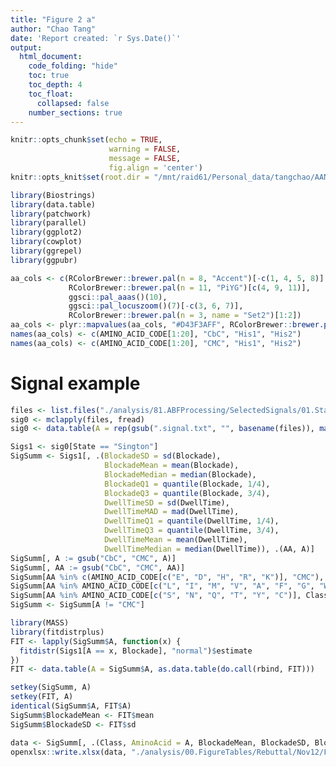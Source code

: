 ```yaml
---
title: "Figure 2 a"
author: "Chao Tang"
date: 'Report created: `r Sys.Date()`'
output: 
  html_document: 
    code_folding: "hide"
    toc: true
    toc_depth: 4
    toc_float: 
      collapsed: false
    number_sections: true
---
```


```r
knitr::opts_chunk$set(echo = TRUE, 
                      warning = FALSE, 
                      message = FALSE, 
                      fig.align = 'center')
knitr::opts_knit$set(root.dir = "/mnt/raid61/Personal_data/tangchao/AANanopore")
```

```r
library(Biostrings)
library(data.table)
library(patchwork)
library(parallel)
library(ggplot2)
library(cowplot)
library(ggrepel)
library(ggpubr)
```

```r
aa_cols <- c(RColorBrewer::brewer.pal(n = 8, "Accent")[-c(1, 4, 5, 8)], 
             RColorBrewer::brewer.pal(n = 11, "PiYG")[c(4, 9, 11)], 
             ggsci::pal_aaas()(10), 
             ggsci::pal_locuszoom()(7)[-c(3, 6, 7)], 
             RColorBrewer::brewer.pal(n = 3, name = "Set2")[1:2])
aa_cols <- plyr::mapvalues(aa_cols, "#D43F3AFF", RColorBrewer::brewer.pal(n = 8, name = "BrBG")[1])
names(aa_cols) <- c(AMINO_ACID_CODE[1:20], "CbC", "His1", "His2")
names(aa_cols) <- c(AMINO_ACID_CODE[1:20], "CMC", "His1", "His2")
```

# Signal example

```r
files <- list.files("./analysis/81.ABFProcessing/SelectedSignals/01.StandardAA/03.GroupedSignals", full.names = T)
sig0 <- mclapply(files, fread)
sig0 <- data.table(A = rep(gsub(".signal.txt", "", basename(files)), mapply(nrow, sig0)), do.call(rbind, sig0))
```

```r
Sigs1 <- sig0[State == "Sington"]
SigSumm <- Sigs1[, .(BlockadeSD = sd(Blockade), 
                     BlockadeMean = mean(Blockade), 
                     BlockadeMedian = median(Blockade), 
                     BlockadeQ1 = quantile(Blockade, 1/4), 
                     BlockadeQ3 = quantile(Blockade, 3/4), 
                     DwellTimeSD = sd(DwellTime), 
                     DwellTimeMAD = mad(DwellTime), 
                     DwellTimeQ1 = quantile(DwellTime, 1/4), 
                     DwellTimeQ3 = quantile(DwellTime, 3/4), 
                     DwellTimeMean = mean(DwellTime), 
                     DwellTimeMedian = median(DwellTime)), .(AA, A)]
SigSumm[, A := gsub("CbC", "CMC", A)]
SigSumm[, AA := gsub("CbC", "CMC", AA)]
SigSumm[AA %in% c(AMINO_ACID_CODE[c("E", "D", "H", "R", "K")], "CMC"), Class := "Charged"]
SigSumm[AA %in% AMINO_ACID_CODE[c("L", "I", "M", "V", "A", "F", "G", "W", "P")], Class := "Nonpolar"]
SigSumm[AA %in% AMINO_ACID_CODE[c("S", "N", "Q", "T", "Y", "C")], Class := "Polar"]
SigSumm <- SigSumm[A != "CMC"]
```

```r
library(MASS)
library(fitdistrplus)
FIT <- lapply(SigSumm$A, function(x) {
  fitdistr(Sigs1[A == x, Blockade], "normal")$estimate
})
FIT <- data.table(A = SigSumm$A, as.data.table(do.call(rbind, FIT)))
```

```r
setkey(SigSumm, A)
setkey(FIT, A)
identical(SigSumm$A, FIT$A)
SigSumm$BlockadeMean <- FIT$mean
SigSumm$BlockadeSD <- FIT$sd
```

```r
data <- SigSumm[, .(Class, AminoAcid = A, BlockadeMean, BlockadeSD, Blockade)]
openxlsx::write.xlsx(data, "./analysis/00.FigureTables/Rebuttal/Nov12/Figures/Data/Fig2A.xlsx")
```
